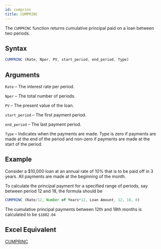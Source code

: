 ```yaml
---
id: cumprinc
title: CUMPRINC
---
```

The `CUMPRINC` function returns cumulative principal paid on a loan between two periods.

## Syntax
```javascript
CUMPRINC (Rate, Nper, PV, start_period, end_period, Type)
```
## Arguments
`Rate` – The interest rate per period. 

`Nper` – The total number of periods.

`PV` – The present value of the loan. 

`start_period` – The first payment period. 

`end_period` –  The last payment period.

`Type` – Indicates when the payments are made. Type is zero if payments are made at the end of the period and non-zero if payments are made at the start of the period. 

## Example
Consider a $10,000 loan at an annual rate of 10% that is to be paid off in 3 years. All payments are made at the beginning of the month.

To calculate the principal payment for a specified range of periods, say between period 12 and 18, the formula should be
```javascript
CUMPRINC (Rate/12, Number of Years*12, Loan Amount, 12, 18, 0)
```
The cumulative principal payments between 12th and 18th months is calculated to be `$1882.04`

## Excel Equivalent
[CUMPRINC](https://support.office.com/en-us/article/CUMPRINC-function-94A4516D-BD65-41A1-BC16-053A6AF4C04D)
